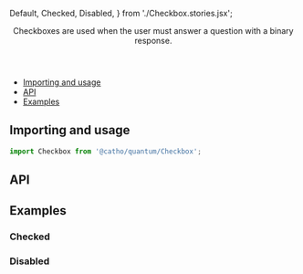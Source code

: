 


  Default,
  Checked,
  Disabled,
} from './Checkbox.stories.jsx';

<Meta title="Forms/Checkbox" component={Checkbox}  />

<Header title="Checkbox">
  Checkboxes are used when the user must answer a question with a binary response.
</Header>

- [Importing and usage](#importing)
- [API](#api)
- [Examples](#examples)

## <a id="importing"></a>Importing and usage

```js
import Checkbox from '@catho/quantum/Checkbox';
```

<Canvas>
  <Story id="forms-checkbox--default" />
</Canvas>

## <a id="api"></a>API

<ArgsTable of={Checkbox} />

## <a id="examples"></a>Examples

### Checked

<Canvas>
  <Story id="forms-checkbox--checked" />
</Canvas>

### Disabled

<Canvas>
  <Story id="forms-checkbox--disabled" />
</Canvas>